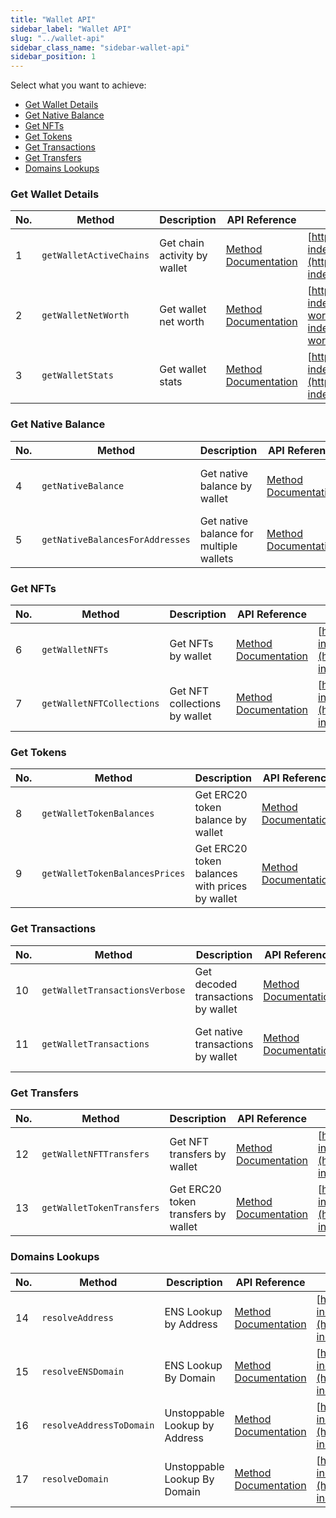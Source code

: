 ```yaml
---
title: "Wallet API"
sidebar_label: "Wallet API"
slug: "../wallet-api"
sidebar_class_name: "sidebar-wallet-api"
sidebar_position: 1
---
```



  <ApiBanner />

Select what you want to achieve:

- [Get Wallet Details](#get-wallet-details)
- [Get Native Balance](#get-native-balances)
- [Get NFTs](#get-nfts)
- [Get Tokens](#get-tokens)
- [Get Transactions](#get-transactions)
- [Get Transfers](#get-transfers)
- [Domains Lookups](#domain-lookups)

### Get Wallet Details

| No. | Method                  | Description                  | API Reference                                                                                | URL                                                                                                                                    |
| --- | ----------------------- | ---------------------------- | -------------------------------------------------------------------------------------------- | -------------------------------------------------------------------------------------------------------------------------------------- |
| 1   | `getWalletActiveChains` | Get chain activity by wallet | [Method Documentation](/web3-data-api/evm/reference/wallet-api/get-chain-activity-by-wallet) | [https://deep-index.moralis.io/api/v2.2/wallets/:address/chains](https://deep-index.moralis.io/api/v2.2/wallets/:address/chains)       |
| 2   | `getWalletNetWorth`     | Get wallet net worth         | [Method Documentation](/web3-data-api/evm/reference/wallet-api/get-wallet-net-worth)         | [https://deep-index.moralis.io/api/v2.2/wallets/:address/net-worth](https://deep-index.moralis.io/api/v2.2/wallets/:address/net-worth) |
| 3   | `getWalletStats`        | Get wallet stats             | [Method Documentation](/web3-data-api/evm/reference/wallet-api/get-wallet-stats)             | [https://deep-index.moralis.io/api/v2.2/wallets/:address/stats](https://deep-index.moralis.io/api/v2.2/wallets/:address/stats)         |

### Get Native Balance

| No. | Method                          | Description                             | API Reference                                                                          | URL                                                                                                                |
| --- | ------------------------------- | --------------------------------------- | -------------------------------------------------------------------------------------- | ------------------------------------------------------------------------------------------------------------------ |
| 4   | `getNativeBalance`              | Get native balance by wallet            | [Method Documentation](/web3-data-api/evm/reference/get-native-balance)                | [https://deep-index.moralis.io/api/v2.2/:address/balance](https://deep-index.moralis.io/api/v2.2/:address/balance) |
| 5   | `getNativeBalancesForAddresses` | Get native balance for multiple wallets | [Method Documentation](/web3-data-api/evm/reference/get-native-balances-for-addresses) | [https://deep-index.moralis.io/api/v2.2/wallets/balances](https://deep-index.moralis.io/api/v2.2/wallets/balances) |

### Get NFTs

| No. | Method                    | Description                   | API Reference                                                                                 | URL                                                                                                                                |
| --- | ------------------------- | ----------------------------- | --------------------------------------------------------------------------------------------- | ---------------------------------------------------------------------------------------------------------------------------------- |
| 6   | `getWalletNFTs`           | Get NFTs by wallet            | [Method Documentation](/web3-data-api/evm/reference/wallet-api/get-nfts-by-wallet)            | [https://deep-index.moralis.io/api/v2.2/:address/nft](https://deep-index.moralis.io/api/v2.2/:address/nft)                         |
| 7   | `getWalletNFTCollections` | Get NFT collections by wallet | [Method Documentation](/web3-data-api/evm/reference/wallet-api/get-nft-collections-by-wallet) | [https://deep-index.moralis.io/api/v2.2/:address/nft/collections](https://deep-index.moralis.io/api/v2.2/:address/nft/collections) |

### Get Tokens

| No. | Method                         | Description                                    | API Reference                                                                                   | URL                                                                                                                              |
| --- | ------------------------------ | ---------------------------------------------- | ----------------------------------------------------------------------------------------------- | -------------------------------------------------------------------------------------------------------------------------------- |
| 8   | `getWalletTokenBalances`       | Get ERC20 token balance by wallet              | [Method Documentation](/web3-data-api/evm/reference/wallet-api/get-token-balances-by-wallet)    | [https://deep-index.moralis.io/api/v2.2/:address/erc20](https://deep-index.moralis.io/api/v2.2/:address/erc20)                   |
| 9   | `getWalletTokenBalancesPrices` | Get ERC20 token balances with prices by wallet | [Method Documentation](/web3-data-api/evm/reference/wallet-api/get-wallet-token-balances-price) | [https://deep-index.moralis.io/api/v2.2/wallets/:address/tokens](https://deep-index.moralis.io/api/v2.2/wallets/:address/tokens) |

### Get Transactions

| No. | Method                         | Description                        | API Reference                                                                                      | URL                                                                                                                |
| --- | ------------------------------ | ---------------------------------- | -------------------------------------------------------------------------------------------------- | ------------------------------------------------------------------------------------------------------------------ |
| 10  | `getWalletTransactionsVerbose` | Get decoded transactions by wallet | [Method Documentation](/web3-data-api/evm/reference/wallet-api/get-decoded-transactions-by-wallet) | [https://deep-index.moralis.io/api/v2.2/:address/verbose](https://deep-index.moralis.io/api/v2.2/:address/verbose) |
| 11  | `getWalletTransactions`        | Get native transactions by wallet  | [Method Documentation](/web3-data-api/evm/reference/wallet-api/get-transactions-by-wallet)         | [https://deep-index.moralis.io/api/v2.2/:address](https://deep-index.moralis.io/api/v2.2/:address)                 |

### Get Transfers

| No. | Method                    | Description                         | API Reference                                                                              | URL                                                                                                                                |
| --- | ------------------------- | ----------------------------------- | ------------------------------------------------------------------------------------------ | ---------------------------------------------------------------------------------------------------------------------------------- |
| 12  | `getWalletNFTTransfers`   | Get NFT transfers by wallet         | [Method Documentation](/web3-data-api/evm/reference/wallet-api/get-wallet-nft-transfers)   | [https://deep-index.moralis.io/api/v2.2/:address/nft/transfers](https://deep-index.moralis.io/api/v2.2/:address/nft/transfers)     |
| 13  | `getWalletTokenTransfers` | Get ERC20 token transfers by wallet | [Method Documentation](/web3-data-api/evm/reference/wallet-api/get-wallet-token-transfers) | [https://deep-index.moralis.io/api/v2.2/:address/erc20/transfers](https://deep-index.moralis.io/api/v2.2/:address/erc20/transfers) |

### Domains Lookups

| No. | Method                   | Description                   | API Reference                                                                             | URL                                                                                                                                |
| --- | ------------------------ | ----------------------------- | ----------------------------------------------------------------------------------------- | ---------------------------------------------------------------------------------------------------------------------------------- |
| 14  | `resolveAddress`         | ENS Lookup by Address         | [Method Documentation](/web3-data-api/evm/reference/wallet-api/resolve-address)           | [https://deep-index.moralis.io/api/v2.2/resolve/:address/reverse](https://deep-index.moralis.io/api/v2.2/resolve/:address/reverse) |
| 15  | `resolveENSDomain`       | ENS Lookup By Domain          | [Method Documentation](/web3-data-api/evm/reference/wallet-api/resolve-ens-domain)        | [https://deep-index.moralis.io/api/v2.2/resolve/ens/:domain](https://deep-index.moralis.io/api/v2.2/resolve/ens/:domain)           |
| 16  | `resolveAddressToDomain` | Unstoppable Lookup by Address | [Method Documentation](/web3-data-api/evm/reference/wallet-api/resolve-address-to-domain) | [https://deep-index.moralis.io/api/v2.2/resolve/:address/domain](https://deep-index.moralis.io/api/v2.2/resolve/:address/domain)   |
| 17  | `resolveDomain`          | Unstoppable Lookup By Domain  | [Method Documentation](/web3-data-api/evm/reference/wallet-api/resolve-domain)            | [https://deep-index.moralis.io/api/v2.2/resolve/:domain](https://deep-index.moralis.io/api/v2.2/resolve/:domain)                   |
